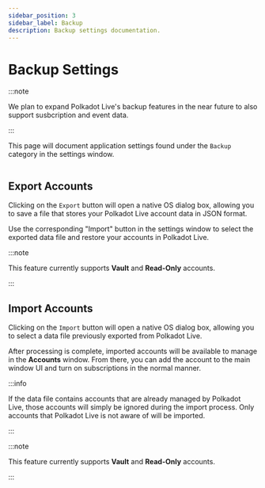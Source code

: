 ```yaml
---
sidebar_position: 3
sidebar_label: Backup
description: Backup settings documentation.
---
```



# Backup Settings

:::note

We plan to expand Polkadot Live's backup features in the near future to also support susbcription and event data.

:::

This page will document application settings found under the `Backup` category in the settings window.

<Img url="/img/app-settings/backup.png" />

## Export Accounts

Clicking on the `Export` button will open a native OS dialog box, allowing you to save a file that stores your Polkadot Live account data in JSON format.

Use the corresponding "Import" button in the settings window to select the exported data file and restore your accounts in Polkadot Live.

:::note

This feature currently supports **Vault** and **Read-Only** accounts.

:::

## Import Accounts

Clicking on the `Import` button will open a native OS dialog box, allowing you to select a data file previously exported from Polkadot Live. 

After processing is complete, imported accounts will be available to manage in the **Accounts** window. From there, you can add the account to the main window UI and turn on subscriptions in the normal manner.

:::info

If the data file contains accounts that are already managed by Polkadot Live, those accounts will simply be ignored during the import process. Only accounts that Polkadot Live is not aware of will be imported.

:::

:::note

This feature currently supports **Vault** and **Read-Only** accounts.

:::

